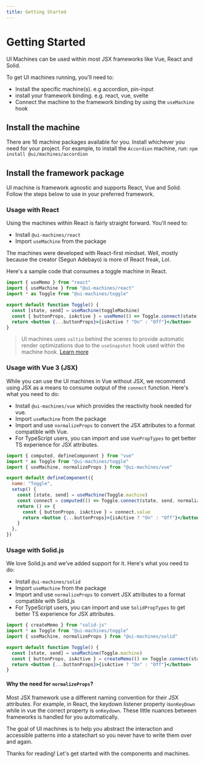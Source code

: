 ```yaml
---
title: Getting Started
---
```


# Getting Started

UI Machines can be used within most JSX frameworks like Vue, React and Solid.

To get UI machines running, you'll need to:

- Install the specific machine(s). e.g accordion, pin-input
- install your framework binding. e.g. react, vue, svelte
- Connect the machine to the framework binding by using the `useMachine` hook

## Install the machine

There are 16 machine packages available for you. Install whichever you need for your project. For
example, to install the `Accordion` machine, run: `npm install @ui/machines/accordion`

## Install the framework package

UI machine is framework agnostic and supports React, Vue and Solid. Follow the steps below to use in
your preferred framework.

### **Usage with React**

Using the machines within React is fairly straight forward. You'll need to:

- Install `@ui-machines/react`
- Import `useMachine` from the package

The machines were developed with React-first mindset. Well, mostly because the creator (Segun
Adebayo) is more of React freak, Lol.

Here's a sample code that consumes a toggle machine in React.

```jsx
import { useMemo } from "react"
import { useMachine } from "@ui-machines/react"
import * as Toggle from "@ui-machines/toggle"

export default function Toggle() {
  const [state, send] = useMachine(toggleMachine)
  const { buttonProps, isActive } = useMemo(() => Toggle.connect(state, send), [state])
  return <button {...buttonProps}>{isActive ? "On" : "Off"}</button>
}
```

> UI machines uses `valtio` behind the scenes to provide automatic render optimizations due to the
> `useSnapshot` hook used within the machine hook.
> [Learn more](https://github.com/pmndrs/valtio#react-via-usesnapshot)

### **Usage with Vue 3 (JSX)**

While you can use the UI machines in Vue without JSX, we recommend using JSX as a means to consume
output of the `connect` function. Here's what you need to do:

- Install `@ui-machines/vue` which provides the reactivity hook needed for vue.
- Import `useMachine` from the package
- Import and use `normalizeProps` to convert the JSX attributes to a format compatible with Vue.
- For TypeScript users, you can import and use `VuePropTypes` to get better TS experience for JSX
  attributes.

```jsx
import { computed, defineComponent } from "vue"
import * as Toggle from "@ui-machines/toggle"
import { useMachine, normalizeProps } from "@ui-machines/vue"

export default defineComponent({
  name: "Toggle",
  setup() {
    const [state, send] = useMachine(Toggle.machine)
    const connect = computed(() => Toggle.connect(state, send, normalizeProps))
    return () => {
      const { buttonProps, isActive } = connect.value
      return <button {...buttonProps}>{isActive ? "On" : "Off"}</button>
    }
  },
})
```

### **Usage with Solid.js**

We love Solid.js and we've added support for it. Here's what you need to do:

- Install `@ui-machines/solid`
- Import `useMachine` from the package
- Import and use `normalizeProps` to convert JSX attributes to a format compatible with Solid.js
- For TypeScript users, you can import and use `SolidPropTypes` to get better TS experience for JSX
  attributes.

```jsx
import { createMemo } from "solid-js"
import * as Toggle from "@ui-machines/toggle"
import { useMachine, normalizeProps } from "@ui-machines/solid"

export default function Toggle() {
  const [state, send] = useMachine(Toggle.machine)
  const { buttonProps, isActive } = createMemo(() => Toggle.connect(state, send))
  return <button {...buttonProps}>{isActive ? "On" : "Off"}</button>
}
```

#### Why the need for `normalizeProps`?

Most JSX framework use a different naming convention for their JSX attributes. For example, in
React, the keydown listener property is`onKeyDown` while in vue the correct property is `onKeydown`.
These little nuances between frameworks is handled for you automatically.

The goal of UI machines is to help you abstract the interaction and accessible patterns into a
statechart so you never have to write them over and again.

Thanks for reading! Let's get started with the components and machines.
